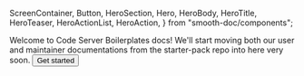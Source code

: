   ScreenContainer,
  Button,
  HeroSection,
  Hero,
  HeroBody,
  HeroTitle,
  HeroTeaser,
  HeroActionList,
  HeroAction,
} from "smooth-doc/components";

<HeroSection>
  <Hero backgroundImageURL={heroBackgroundImageURL}>
    <HeroBody>
      <HeroTitle>Welcome to Code Server Boilerplates docs!</HeroTitle>
      <HeroTeaser>We'll start moving both our user and maintainer documentations from the starter-pack repo into here very soon.</HeroTeaser>
      <HeroActionList>
        <HeroAction>
          <Button
            as={Link}
            href="/choose-your-path/"
          >
            Get started
          </Button>
        </HeroAction>
      </HeroActionList>
    </HeroBody>
  </Hero>
</HeroSection>

